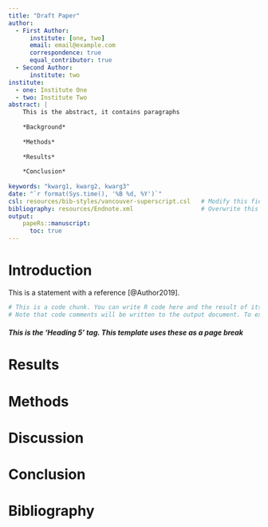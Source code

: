 ```yaml
---
title: "Draft Paper"
author:
  - First Author: 
      institute: [one, two]
      email: email@example.com
      correspondence: true
      equal_contributor: true
  - Second Author:
      institute: two
institute:
  - one: Institute One
  - two: Institute Two
abstract: |
    This is the abstract, it contains paragraphs
    
    *Background*
    
    *Methods*
    
    *Results*
    
    *Conclusion*
    
keywords: "kwarg1, kwarg2, kwarg3"
date: "`r format(Sys.time(), '%B %d, %Y')`"
csl: resources/bib-styles/vancouver-superscript.csl   # Modify this field to alter your bibliography style
bibliography: resources/Endnote.xml                   # Overwrite this dummy bibliography to include your own
output: 
    papeRs::manuscript:
      toc: true
---
```


# Introduction
This is a statement with a reference [@Author2019].
<!-- This is an HTML comment tag, anything in one of these won't be rendered into your final document-->

```r
# This is a code chunk. You can write R code here and the result of its execution will be displayed in the rendered document.
# Note that code comments will be written to the output document. To exclude this, use HTML comment tags, or set the chunk option echo=FALSE
```

##### This is the 'Heading 5' tag. This template uses these as a page break
# Results

# Methods

# Discussion

# Conclusion

#####
# Bibliography
